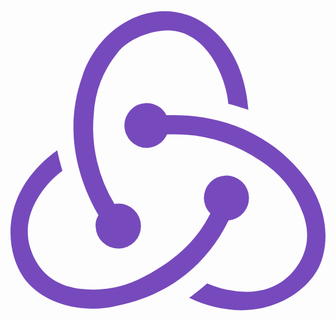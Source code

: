 <svg viewBox="0 0 128 128">
    <title>Redux</title>
    <path fill="none" d="M0 0h128v128H0z"></path><path
        d="M88.69 88.11c-9 18.4-24.76 30.78-45.61 34.85a39.73 39.73 0 01-9.77 1.14c-12 0-23-5-28.34-13.19C-2.2 100-4.64 76.87 19 59.76c.48 2.61 1.46 6.19 2.11 8.31A38.24 38.24 0 0010 81.1c-4.4 8.64-3.91 17.27 1.3 25.25 3.6 5.38 9.3 8.65 16.63 9.65a44 44 0 0026.55-5c12.71-6.68 21.18-14.66 26.72-25.57a9.32 9.32 0 01-2.61-6A9.12 9.12 0 0187.37 70h.34a9.15 9.15 0 011 18.25zm28.67-20.2c12.21 13.84 12.54 30.13 7.82 39.58-4.4 8.63-16 17.27-31.6 17.27a50.48 50.48 0 01-21-5.05c2.29-1.63 5.54-4.24 7.33-5.87a41.54 41.54 0 0016 3.42c10.1 0 17.75-4.72 22.31-13.35 2.93-5.7 3.1-12.38.33-19.22a43.61 43.61 0 00-17.27-20.85 62 62 0 00-34.74-10.59h-2.93a9.21 9.21 0 01-8 5.54h-.31a9.13 9.13 0 01-.3-18.25h.33a9 9 0 018 4.89h2.61c20.8 0 39.06 7.98 51.42 22.48zm-82.75 23a7.31 7.31 0 011.14-4.73c-9.12-15.8-14-35.83-6.51-56.68C34.61 13.83 48.13 3.24 62.79 3.24c15.64 0 31.93 13.69 33.88 40.07-2.44-.81-6-2-8.14-2.44-.53-8.63-7.82-30.13-25.09-29.81-6.19.17-15.31 3.1-20 9.12a43.69 43.69 0 00-9.64 25.25 59.61 59.61 0 008.47 36.16 2.75 2.75 0 011.14-.16h.32a9.12 9.12 0 01.33 18.24h-.33a9.16 9.16 0 01-9.12-8.79z"
        fill="#764abc"></path>
</svg>
